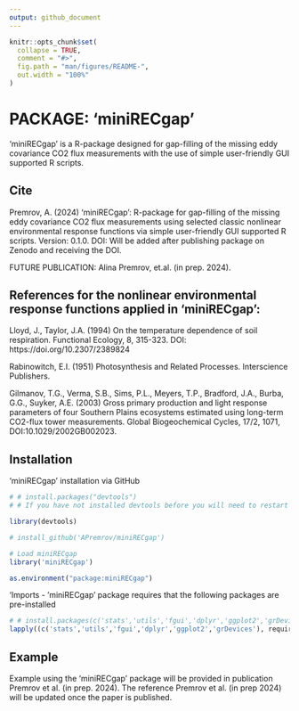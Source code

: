 ```yaml
---
output: github_document
---
```


<!-- README.md is generated from README.Rmd. Please edit that file -->

```r
knitr::opts_chunk$set(
  collapse = TRUE,
  comment = "#>",
  fig.path = "man/figures/README-",
  out.width = "100%"
)
```


# PACKAGE: 'miniRECgap'
<!-- badges: start -->
<!-- badges: end -->
'miniRECgap' is a R-package designed for gap-filling of the missing eddy 
covariance CO2 flux measurements with the use of simple user-friendly GUI 
supported R scripts.


## Cite
Premrov, A. (2024) 'miniRECgap': R-package for gap-filling of the missing 
eddy covariance CO2 flux measurements using selected classic nonlinear 
environmental response functions via simple user-friendly GUI supported R 
scripts. Version: 0.1.0. DOI: Will be added after publishing package on 
Zenodo and receiving the DOI.

FUTURE PUBLICATION: Alina Premrov, et.al. (in prep. 2024).  

## References for the nonlinear environmental response functions applied in 'miniRECgap':

Lloyd, J., Taylor, J.A. (1994) On the temperature dependence of soil 
respiration. Functional Ecology, 8, 315-323. 
DOI: https://doi.org/10.2307/2389824

Rabinowitch, E.I. (1951) Photosynthesis and Related Processes. 
Interscience Publishers.

Gilmanov, T.G., Verma, S.B., Sims, P.L., Meyers, T.P., Bradford, J.A., 
Burba, G.G., Suyker, A.E. (2003) Gross primary production and light response 
parameters of four Southern Plains ecosystems estimated using long-term 
CO2-flux tower measurements. Global Biogeochemical Cycles, 17/2, 1071, 
DOI:10.1029/2002GB002023.

## Installation 

'miniRECgap' installation via GitHub

```r
# # install.packages("devtools")
# # If you have not installed devtools before you will need to restart your R session.

library(devtools)

# install_github('APremrov/miniRECgap')

# Load miniRECgap
library('miniRECgap')

as.environment("package:miniRECgap")
```

'Imports - 'miniRECgap' package requires that the following packages are pre-installed

```r
# # install.packages(c('stats','utils','fgui','dplyr','ggplot2','grDevices'))
lapply((c('stats','utils','fgui','dplyr','ggplot2','grDevices'), require, character.only = TRUE)
```

## Example

Example using the 'miniRECgap' package will be provided in  publication Premrov et al. (in prep. 2024). The reference  Premrov et al. (in prep 2024) will be updated once the paper is published.



